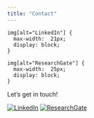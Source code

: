 ```yaml
---
title: "Contact"
---
```


```
img[alt="LinkedIn"] { 
  max-width:  21px; 
  display: block;
}

img[alt="ResearchGate"] { 
  max-width:  25px; 
  display: block;
}
```

Let's get in touch! 

[![LinkedIn](graphics/icons/linkedin/2-color/In-2C-21px-R.png)](https://www.linkedin.com/in/adam-santone-9a5a6a3/)
[![ResearchGate](graphics/icons/researchGate/rg_180.png)](https://www.researchgate.net/profile/Adam_Santone)



